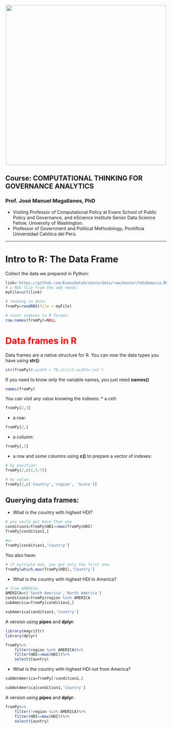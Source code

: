 <br> 
<center><img src="http://i.imgur.com/sSaOozN.png" width="500"></center>


## Course:  COMPUTATIONAL THINKING FOR GOVERNANCE ANALYTICS

### Prof. José Manuel Magallanes, PhD 
* Visiting Professor of Computational Policy at Evans School of Public Policy and Governance, and eScience Institute Senior Data Science Fellow, University of Washington.
* Professor of Government and Political Methodology, Pontificia Universidad Católica del Perú. 


_____
<a id='part1'></a>

# Intro to R: The Data Frame

Collect the data we prepared in Python:

```r
link='https://github.com/EvansDataScience/data/raw/master/hdidemocia.RDS'
# a RDS file from the web needs:
myFile=url(link)

# reading in data:
fromPy=readRDS(file = myFile)

# reset indexes to R format:
row.names(fromPy)=NULL
```



# <font color="red">Data frames in R</font>

Data frames are a native structure for R. You can now the data types you have using **str()**:

```r
str(fromPy)#,width = 70,strict.width='cut')
```

If you need to know only the variable names, you just need **names()**
```r
names(fromPy)
```

You can visit any value knowing the indexes:
* a cell:
```r
fromPy[2,3]
```
* a row:
```r
fromPy[2,]
```

* a column:
```r
fromPy[,3]
```

* a row and some columns using **c()** to prepare a vector of indexes:
```r
# by position:
fromPy[2,c(1,5:7)]
```

```r
# by value:
fromPy[2,c('Country','region', 'Score')]
```


## Querying data frames:

* What is the country with highest HDI?
```r
# you could get more than one
condition1=fromPy$HDI==max(fromPy$HDI)
fromPy[condition1,]
```

```r
#or
fromPy[condition1,'Country']
```

You also have:
```r
# if multiple max, you get only the first one.
fromPy[which.max(fromPy$HDI),'Country']
```

* What is the country with highest HDI in America?

```r
# from AMERICA:
AMERICA=c('South America','North America')
condition2=fromPy$region %in% AMERICA
subAmerica=fromPy[condition2,]

subAmerica[condition1,'Country']
```

A version using **pipes** and **dplyr**:

```r
library(magrittr)
library(dplyr)

fromPy%>%
    filter(region %in% AMERICA)%>%
    filter(HDI==max(HDI))%>%
    select(Country)
```

* What is the country with highest HDI not from America?

```r
subNotAmerica=fromPy[!condition2,]

subNotAmerica[condition1,'Country']
```

A version using **pipes** and **dplyr**:

```r
fromPy%>%
    filter(!region %in% AMERICA)%>%
    filter(HDI==max(HDI))%>%
    select(Country)
```





